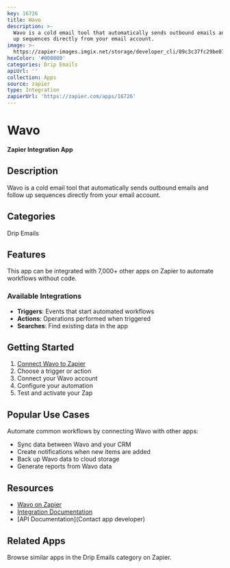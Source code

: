 ```yaml
---
key: 16726
title: Wavo
description: >-
  Wavo is a cold email tool that automatically sends outbound emails and follow
  up sequences directly from your email account.
image: >-
  https://zapier-images.imgix.net/storage/developer_cli/89c3c37fc29be07d1a3a15493615aa80.png?auto=format%2Ccompress&ixlib=python-3.0.0&q=50
hexColor: '#000000'
categories: Drip Emails
apiUrl: ''
collection: Apps
source: zapier
type: Integration
zapierUrl: 'https://zapier.com/apps/16726'
---
```

# Wavo

**Zapier Integration App**

## Description

Wavo is a cold email tool that automatically sends outbound emails and follow up sequences directly from your email account.

## Categories

Drip Emails

## Features

This app can be integrated with 7,000+ other apps on Zapier to automate workflows without code.

### Available Integrations

- **Triggers**: Events that start automated workflows
- **Actions**: Operations performed when triggered
- **Searches**: Find existing data in the app

## Getting Started

1. [Connect Wavo to Zapier](https://zapier.com/apps/16726)
2. Choose a trigger or action
3. Connect your Wavo account
4. Configure your automation
5. Test and activate your Zap

## Popular Use Cases

Automate common workflows by connecting Wavo with other apps:

- Sync data between Wavo and your CRM
- Create notifications when new items are added
- Back up Wavo data to cloud storage
- Generate reports from Wavo data

## Resources

- [Wavo on Zapier](https://zapier.com/apps/16726)
- [Integration Documentation](https://zapier.com/apps/16726/integrations)
- [API Documentation](Contact app developer)

## Related Apps

Browse similar apps in the Drip Emails category on Zapier.
